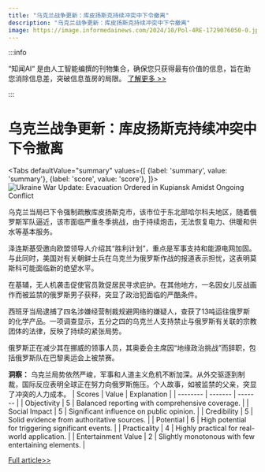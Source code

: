```yaml
---
title: "乌克兰战争更新：库皮扬斯克持续冲突中下令撤离"
description: "乌克兰战争更新：库皮扬斯克持续冲突中下令撤离"
image: https://image.informedainews.com/2024/10/Pol-4RE-1729076050-0.jpg
---
```



:::info

“知闻AI“ 是由人工智能编撰的刊物集合，确保您只获得最有价值的信息，旨在助您消除信息差，突破信息茧房的局限。  [了解更多 >>](/)

:::

# 乌克兰战争更新：库皮扬斯克持续冲突中下令撤离


<Tabs
	defaultValue="summary"
	values={[
	{label: 'summary', value: 'summary'},
	{label: 'score', value: 'score'},
]}>
<TabItem value="summary">
<img
  src="https://image.informedainews.com/2024/10/Pol-4RE-1729076050-0.jpg"
  alt="Ukraine War Update: Evacuation Ordered in Kupiansk Amidst Ongoing Conflict"
/>



乌克兰当局已下令强制疏散库皮扬斯克市，该市位于东北部哈尔科夫地区，随着俄罗斯军队逼近，该市面临严重冬季挑战，由于持续炮击，无法恢复电力、供暖和供水等基本服务。

泽连斯基受邀向欧盟领导人介绍其“胜利计划”，重点是军事支持和能源电网加固。与此同时，美国对有关朝鲜士兵在乌克兰为俄罗斯作战的报道表示担忧，这表明莫斯科可能面临新的绝望水平。

在基辅，无人机袭击促使官员敦促居民寻求庇护。在其他地方，一名因女儿反战画作而被监禁的俄罗斯男子获释，突显了政治犯面临的严酷条件。

西班牙当局逮捕了四名涉嫌经营制裁规避网络的嫌疑人，查获了13吨运往俄罗斯的化学产品。一项调查显示，五分之四的乌克兰人支持禁止与俄罗斯有关联的宗教团体的法律，反映了持续的紧张局势。

俄罗斯正在减少其在挪威的领事人员，其奥委会主席因“地缘政治挑战”而辞职，包括俄罗斯队在巴黎奥运会上被禁赛。

**洞察：**
乌克兰局势依然严峻，军事和人道主义危机不断加深。从外交驱逐到制裁，国际反应表明全球正在努力向俄罗斯施压。个人故事，如被监禁的父亲，突显了冲突的人力成本。
</TabItem>
<TabItem value="score">
	| Scores     | Value   | Explanation |
	| -------- | ------- | ------- |
	| Objectivity  | 5    | Balanced reporting with comprehensive coverage.    |
	| Social Impact | 5     | Significant influence on public opinion.    |
	| Credibility    | 5    | Solid evidence from authoritative sources.    |
	| Potential    | 6    | High potential for triggering significant events.    |
	| Practicality    | 4    | Highly practical for real-world application.    |
	| Entertainment Value    | 2    | Slightly monotonous with few entertaining elements.    |
</TabItem>
</Tabs>

[Full article>>](https://www.theguardian.com/world/2024/oct/16/ukraine-war-briefing-authorities-order-evacuation-of-previously-liberated-kupiansk)
